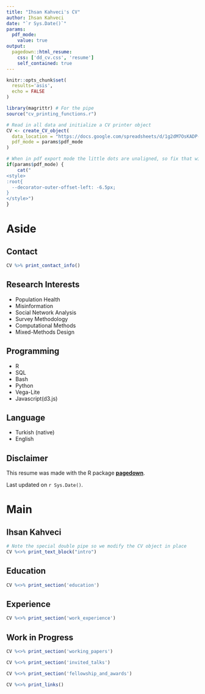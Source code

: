 ```yaml
---
title: "Ihsan Kahveci's CV"
author: Ihsan Kahveci
date: "`r Sys.Date()`"
params:
  pdf_mode:
    value: true
output:
  pagedown::html_resume:
    css: ['dd_cv.css', 'resume']
    self_contained: true
---
```


```r
knitr::opts_chunk$set(
  results='asis', 
  echo = FALSE
)

library(magrittr) # For the pipe
source("cv_printing_functions.r")

# Read in all data and initialize a CV printer object
CV <- create_CV_object(
  data_location = "https://docs.google.com/spreadsheets/d/1g2dM7OsKADP-RWAR1A7QEi70yPqC9mupyWuhqnNNy2g/edit?usp=sharing",  
  pdf_mode = params$pdf_mode
)

```


```r
# When in pdf export mode the little dots are unaligned, so fix that with some conditional CSS.
if(params$pdf_mode) {
    cat("
<style>
:root{
  --decorator-outer-offset-left: -6.5px;
}
</style>")
}
```


Aside
================================================================================

Contact {#contact}
--------------------------------------------------------------------------------

```r
CV %>% print_contact_info()
```


Research Interests {#interests}
--------------------------------------------------------------------------------

- Population Health  
- Misinformation
- Social Network Analysis 
- Survey Methodology
- Computational Methods 
- Mixed-Methods Design


Programming {#skills}
--------------------------------------------------------------------------------
- R   
- SQL  
- Bash  
- Python  
- Vega-Lite  
- Javascript(d3.js)  

Language {#language}
--------------------------------------------------------------------------------
- Turkish (native)   
- English  



Disclaimer {#disclaimer style="position:relative; bottom=0;"}
------------------------------------------------------------------------------

This resume was made with the R package [**pagedown**](https://github.com/rstudio/pagedown).

Last updated on `r Sys.Date()`.


Main
================================================================================

**Ihsan Kahveci** {#title}
--------------------------------------------------------------------------------

<!-- ### Computational sociologist & PhD student -->

```r
# Note the special double pipe so we modify the CV object in place
CV %<>% print_text_block("intro") 
```



Education {data-icon=graduation-cap data-concise=true}
--------------------------------------------------------------------------------

```r
CV %<>% print_section('education')
```



Experience {data-icon=suitcase}
--------------------------------------------------------------------------------

```r
CV %<>% print_section('work_experience')
```



Work in Progress {data-icon=book}
--------------------------------------------------------------------------------

```r
CV %<>% print_section('working_papers')
```



<!-- Invited Talks {data-icon=suitcase} -->
<!-- -------------------------------------------------------------------------------- -->

```r
CV %<>% print_section('invited_talks')
```




<!-- Fellowship and Awards {data-icon=award} -->
<!-- -------------------------------------------------------------------------------- -->

```r
CV %<>% print_section('fellowship_and_awards')
```


<!-- These breaks just force a new page so section doesnt get cut off -->
<!-- 
<br>
<br>
<br>
-->

```r
CV %<>% print_links()
```

